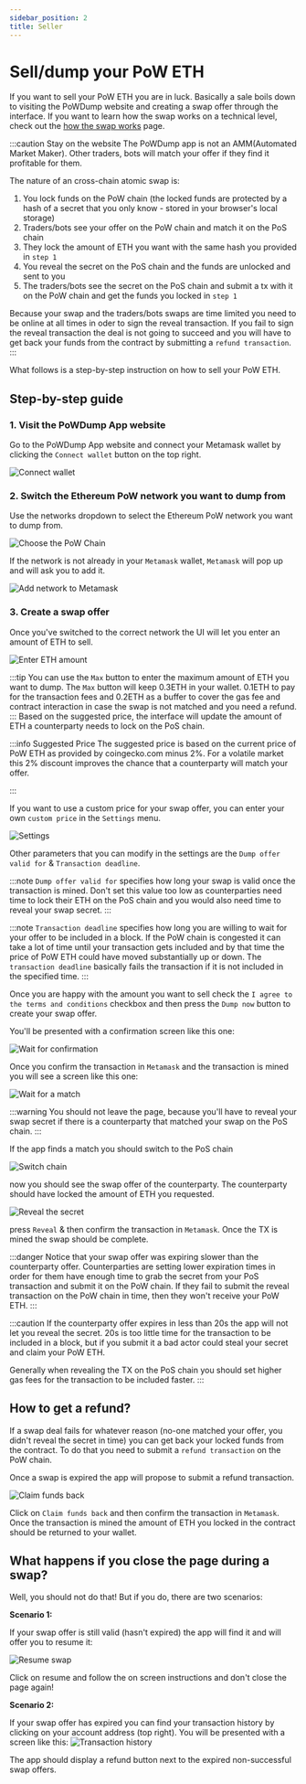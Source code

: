 ```yaml
---
sidebar_position: 2
title: Seller
---
```


# Sell/dump your PoW ETH
If you want to sell your PoW ETH you are in luck. Basically a sale boils down to visiting the PoWDump website and 
creating a swap offer through the interface. If you want to learn how the swap works on a technical level, check out the
[how the swap works](/getting-started/how-it-works) page.

:::caution Stay on the website
The PoWDump app is not an AMM(Automated Market Maker). Other traders, bots will match your offer if they find it profitable
for them.

The nature of an cross-chain atomic swap is:
1. You lock funds on the PoW chain (the locked funds are protected by a hash of a secret that you only know - stored in your browser's local storage)
2. Traders/bots see your offer on the PoW chain and match it on the PoS chain
3. They lock the amount of ETH you want with the same hash you provided in `step 1`
4. You reveal the secret on the PoS chain and the funds are unlocked and sent to you
5. The traders/bots see the secret on the PoS chain and submit a tx with it on the PoW chain and get the funds you locked in `step 1`

Because your swap and the traders/bots swaps are time limited you need to be online at all times in oder to
sign the reveal transaction. If you fail to sign the reveal transaction the deal is not going to succeed and you will
have to get back your funds from the contract by submitting a `refund transaction`.
:::

What follows is a step-by-step instruction on how to sell your PoW ETH.

## Step-by-step guide

### 1. Visit the PoWDump App website
Go to the PoWDump App website and connect your Metamask wallet by clicking the `Connect wallet` button on the top right. 

![Connect wallet](./img/seller/connect-wallet.png)

### 2. Switch the Ethereum PoW network you want to dump from
Use the networks dropdown to select the Ethereum PoW network you want to dump from.

![Choose the PoW Chain](./img/seller/choose-chain.png)


If the network is not already in your `Metamask` wallet, `Metamask` will pop up and will ask you to add it.

<div style={{textAlign: "center"}}>

![Add network to Metamask](./img/seller/metamask-add-network.png)

</div>


### 3. Create a swap offer

Once you've switched to the correct network the UI will let you enter an amount of ETH to sell.

<div style={{textAlign: "center"}}>

![Enter ETH amount](./img/seller/enter-amount.png)

</div>

:::tip
You can use the `Max` button to enter the maximum amount of ETH you want to dump. The `Max` button will keep 0.3ETH in
your wallet. 0.1ETH to pay for the transaction fees and 0.2ETH as a buffer to cover the gas fee and contract interaction
in case the swap is not matched and you need a refund.
:::
Based on the suggested price, the interface will update the amount of ETH a counterparty needs to lock on the PoS chain.

:::info Suggested Price
The suggested price is based on the current price of PoW ETH as provided by coingecko.com minus 2%. For a volatile market
this 2% discount improves the chance that a counterparty will match your offer.

:::

If you want to use a custom price for your swap offer, you can enter your own `custom price` in the `Settings` menu.

<div style={{textAlign: "center"}}>

![Settings](./img/seller/settings.png)

</div>

Other parameters that you can modify in the settings are the `Dump offer valid for` & `Transaction deadline`.

:::note
`Dump offer valid for` specifies how long your swap is valid once the transaction is mined. Don't set this value too low
as counterparties need time to lock their ETH on the PoS chain and you would also need time to reveal your swap secret.
:::

:::note
`Transaction deadline` specifies how long you are willing to wait for your offer to be included in a block. If the PoW
chain is congested it can take a lot of time until your transaction gets included and by that time the price of PoW ETH
could have moved substantially up or down. The `transaction deadline` basically fails the transaction if it is not included
in the specified time.
:::

Once you are happy with the amount you want to sell check the `I agree to the terms and conditions` checkbox and
then press the `Dump now` button to create your swap offer.

You'll be presented with a confirmation screen like this one:
<div style={{textAlign: "center"}}>

![Wait for confirmation](./img/seller/wait-for-confirmation.png)

</div>

Once you confirm the transaction in `Metamask` and the transaction is mined you will see a screen like this one:

<div style={{textAlign: "center"}}>

![Wait for a match](./img/seller/deal-search.png)

</div>

:::warning
You should not leave the page, because you'll have to reveal your swap secret if there is a counterparty that matched
your swap on the PoS chain.
:::

If the app finds a match you should switch to the PoS chain

<div style={{textAlign: "center"}}>

![Switch chain](./img/seller/switch-chain.png)

</div>

now you should see the swap offer of the counterparty. The counterparty should have locked the amount of ETH you requested.

<div style={{textAlign: "center"}}>

![Reveal the secret](./img/seller/reveal.png)

</div>

press `Reveal` & then confirm the transaction in `Metamask`. Once the TX is mined the swap should be complete.

:::danger
Notice that your swap offer was expiring slower than the counterparty offer. Counterparties
are setting lower expiration times in order for them have enough time to grab the secret from your PoS transaction and
submit it on the PoW chain. If they fail to submit the reveal transaction on the PoW chain in time, then they won't
receive your PoW ETH.
:::

:::caution
If the counterparty offer expires in less than 20s the app will not let you reveal the secret. 20s is too little time for
the transaction to be included in a block, but if you submit it a bad actor could steal your secret and claim your PoW ETH.

Generally when revealing the TX on the PoS chain you should set higher gas fees for the transaction to be included faster.
:::


## How to get a refund?

If a swap deal fails for whatever reason (no-one matched your offer, you didn't reveal the secret in time) you can get back
your locked funds from the contract. To do that you need to submit a `refund transaction` on the PoW chain.

Once a swap is expired the app will propose to submit a refund transaction.
<div style={{textAlign: "center"}}>

![Claim funds back](./img/seller/claim-funds-back.png)

</div>

Click on `Claim funds back` and then confirm the transaction in `Metamask`. Once the transaction is mined the amount of
ETH you locked in the contract should be returned to your wallet.

## What happens if you close the page during a swap?

Well, you should not do that! But if you do, there are two scenarios:

**Scenario 1:**

If your swap offer is still valid (hasn't expired) the app will find it and will offer you to resume it:
<div style={{textAlign: "center"}}>

![Resume swap](./img/seller/resume-swap.png)

</div>

Click on resume and follow the on screen instructions and don't close the page again!

**Scenario 2:**

If your swap offer has expired you can find your transaction history by clicking on your account address (top right).
You will be presented with a screen like this:
![Transaction history](./img/seller/transaction-history.png)

The app should display a refund button next to the expired non-successful swap offers.